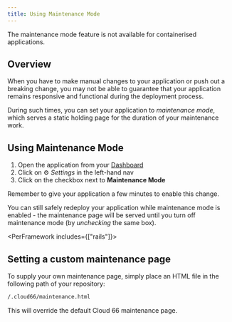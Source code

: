 ```yaml
---
title: Using Maintenance Mode
---
```


<Callout type="warning" title="Only available for Rails applications">
The maintenance mode feature is not available for containerised applications.
</Callout>

## Overview

When you have to make manual changes to your application or push out a breaking change, you may not be able to guarantee that your application remains responsive and functional during the deployment process.

During such times, you can set your application to *maintenance mode*, which serves a static holding page for the duration of your maintenance work.

## Using Maintenance Mode

1. Open the application from your [Dashboard](https://app.cloud66.com/dashboard)
2. Click on ⚙️ *Settings* in the left-hand nav
3. Click on the checkbox next to **Maintenance Mode**

Remember to give your application a few minutes to enable this change. 

You can still safely redeploy your application while maintenance mode is enabled - the maintenance page will be served until you turn off maintenance mode (by *unchecking* the same box).

<PerFramework includes={["rails"]}>
## Setting a custom maintenance page

To supply your own maintenance page, simply place an HTML file in the following path of your repository:

```bash
/.cloud66/maintenance.html
```

This will override the default Cloud 66 maintenance page.
</PerFramework>